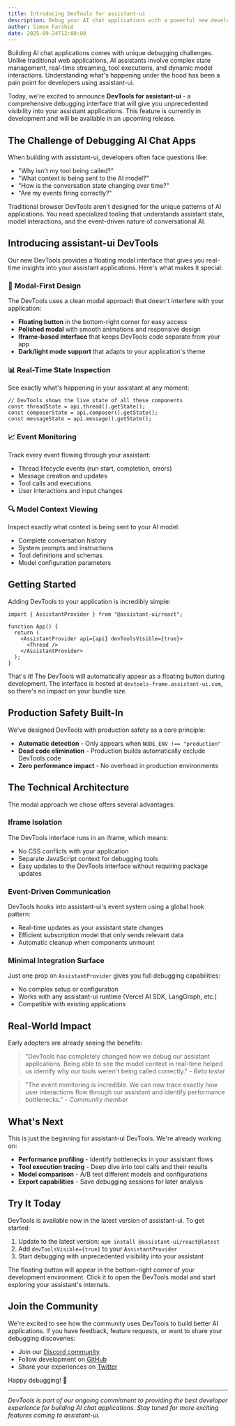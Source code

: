 ```yaml
---
title: Introducing DevTools for assistant-ui
description: Debug your AI chat applications with a powerful new development interface featuring real-time state inspection, event monitoring, and model context viewing.
author: Simon Farshid
date: 2025-09-24T12:00:00
---
```


Building AI chat applications comes with unique debugging challenges. Unlike traditional web applications, AI assistants involve complex state management, real-time streaming, tool executions, and dynamic model interactions. Understanding what's happening under the hood has been a pain point for developers using assistant-ui.

Today, we're excited to announce **DevTools for assistant-ui** - a comprehensive debugging interface that will give you unprecedented visibility into your assistant applications. This feature is currently in development and will be available in an upcoming release.

## The Challenge of Debugging AI Chat Apps

When building with assistant-ui, developers often face questions like:

- "Why isn't my tool being called?"
- "What context is being sent to the AI model?"
- "How is the conversation state changing over time?"
- "Are my events firing correctly?"

Traditional browser DevTools aren't designed for the unique patterns of AI applications. You need specialized tooling that understands assistant state, model interactions, and the event-driven nature of conversational AI.

## Introducing assistant-ui DevTools

Our new DevTools provides a floating modal interface that gives you real-time insights into your assistant applications. Here's what makes it special:

### 🎯 **Modal-First Design**

The DevTools uses a clean modal approach that doesn't interfere with your application:

- **Floating button** in the bottom-right corner for easy access
- **Polished modal** with smooth animations and responsive design
- **Iframe-based interface** that keeps DevTools code separate from your app
- **Dark/light mode support** that adapts to your application's theme

### 📊 **Real-Time State Inspection**

See exactly what's happening in your assistant at any moment:

```tsx
// DevTools shows the live state of all these components
const threadState = api.thread().getState();
const composerState = api.composer().getState();
const messageState = api.message().getState();
```

### 📈 **Event Monitoring**

Track every event flowing through your assistant:

- Thread lifecycle events (run start, completion, errors)
- Message creation and updates
- Tool calls and executions
- User interactions and input changes

### 🔍 **Model Context Viewing**

Inspect exactly what context is being sent to your AI model:

- Complete conversation history
- System prompts and instructions
- Tool definitions and schemas
- Model configuration parameters

## Getting Started

Adding DevTools to your application is incredibly simple:

```tsx
import { AssistantProvider } from "@assistant-ui/react";

function App() {
  return (
    <AssistantProvider api={api} devToolsVisible={true}>
      <Thread />
    </AssistantProvider>
  );
}
```

That's it! The DevTools will automatically appear as a floating button during development. The interface is hosted at `devtools-frame.assistant-ui.com`, so there's no impact on your bundle size.

## Production Safety Built-In

We've designed DevTools with production safety as a core principle:

- **Automatic detection** - Only appears when `NODE_ENV !== "production"`
- **Dead code elimination** - Production builds automatically exclude DevTools code
- **Zero performance impact** - No overhead in production environments

## The Technical Architecture

The modal approach we chose offers several advantages:

### **Iframe Isolation**
The DevTools interface runs in an iframe, which means:
- No CSS conflicts with your application
- Separate JavaScript context for debugging tools
- Easy updates to the DevTools interface without requiring package updates

### **Event-Driven Communication**
DevTools hooks into assistant-ui's event system using a global hook pattern:
- Real-time updates as your assistant state changes
- Efficient subscription model that only sends relevant data
- Automatic cleanup when components unmount

### **Minimal Integration Surface**
Just one prop on `AssistantProvider` gives you full debugging capabilities:
- No complex setup or configuration
- Works with any assistant-ui runtime (Vercel AI SDK, LangGraph, etc.)
- Compatible with existing applications

## Real-World Impact

Early adopters are already seeing the benefits:

> "DevTools has completely changed how we debug our assistant applications. Being able to see the model context in real-time helped us identify why our tools weren't being called correctly." - *Beta tester*

> "The event monitoring is incredible. We can now trace exactly how user interactions flow through our assistant and identify performance bottlenecks." - *Community member*

## What's Next

This is just the beginning for assistant-ui DevTools. We're already working on:

- **Performance profiling** - Identify bottlenecks in your assistant flows
- **Tool execution tracing** - Deep dive into tool calls and their results
- **Model comparison** - A/B test different models and configurations
- **Export capabilities** - Save debugging sessions for later analysis

## Try It Today

DevTools is available now in the latest version of assistant-ui. To get started:

1. Update to the latest version: `npm install @assistant-ui/react@latest`
2. Add `devToolsVisible={true}` to your `AssistantProvider`
3. Start debugging with unprecedented visibility into your assistant

The floating button will appear in the bottom-right corner of your development environment. Click it to open the DevTools modal and start exploring your assistant's internals.

## Join the Community

We're excited to see how the community uses DevTools to build better AI applications. If you have feedback, feature requests, or want to share your debugging discoveries:

- Join our [Discord community](https://discord.gg/S9dwgCNEFs)
- Follow development on [GitHub](https://github.com/assistant-ui/assistant-ui)
- Share your experiences on [Twitter](https://twitter.com/assistant_ui)

Happy debugging! 🚀

---

*DevTools is part of our ongoing commitment to providing the best developer experience for building AI chat applications. Stay tuned for more exciting features coming to assistant-ui.*
